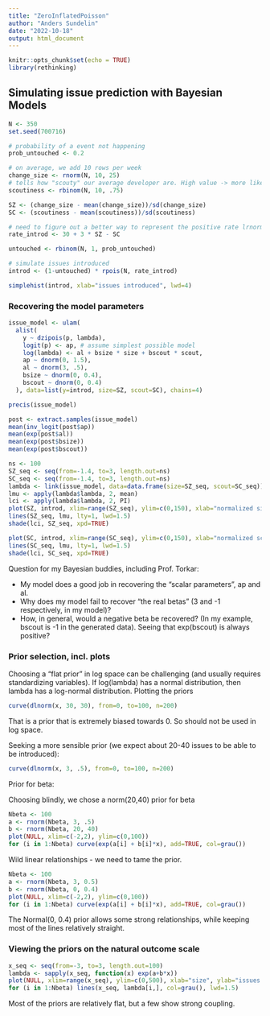 ```yaml
---
title: "ZeroInflatedPoisson"
author: "Anders Sundelin"
date: "2022-10-18"
output: html_document
---
```


```r
knitr::opts_chunk$set(echo = TRUE)
library(rethinking)
```

## Simulating issue prediction with Bayesian Models
```r
N <- 350
set.seed(700716)

# probability of a event not happening
prob_untouched <- 0.2

# on average, we add 10 rows per week
change_size <- rnorm(N, 10, 25)
# tells how "scouty" our average developer are. High value -> more likely to remove issues, less likely to add new ones
scoutiness <- rbinom(N, 10, .75)

SZ <- (change_size - mean(change_size))/sd(change_size)
SC <- (scoutiness - mean(scoutiness))/sd(scoutiness)

# need to figure out a better way to represent the positive rate lrnorm?
rate_introd <- 30 + 3 * SZ - SC 

untouched <- rbinom(N, 1, prob_untouched)

# simulate issues introduced
introd <- (1-untouched) * rpois(N, rate_introd)
```

```r
simplehist(introd, xlab="issues introduced", lwd=4)
```


### Recovering the model parameters

```r
issue_model <- ulam(
  alist(
    y ~ dzipois(p, lambda),
    logit(p) <- ap, # assume simplest possible model
    log(lambda) <- al + bsize * size + bscout * scout,
    ap ~ dnorm(0, 1.5),
    al ~ dnorm(3, .5),
    bsize ~ dnorm(0, 0.4),
    bscout ~ dnorm(0, 0.4)
  ), data=list(y=introd, size=SZ, scout=SC), chains=4)
```

```r
precis(issue_model)
```
```r
post <- extract.samples(issue_model)
mean(inv_logit(post$ap))
mean(exp(post$al))
mean(exp(post$bsize))
mean(exp(post$bscout))
```
```r
ns <- 100
SZ_seq <- seq(from=-1.4, to=3, length.out=ns)
SC_seq <- seq(from=-1.4, to=3, length.out=ns)
lambda <- link(issue_model, data=data.frame(size=SZ_seq, scout=SC_seq))
lmu <- apply(lambda$lambda, 2, mean)
lci <- apply(lambda$lambda, 2, PI)
plot(SZ, introd, xlim=range(SZ_seq), ylim=c(0,150), xlab="normalized size", ylab="issues introduced")
lines(SZ_seq, lmu, lty=1, lwd=1.5)
shade(lci, SZ_seq, xpd=TRUE)
```
```r
plot(SC, introd, xlim=range(SC_seq), ylim=c(0,150), xlab="normalized scoutiness", ylab="issues introduced")
lines(SC_seq, lmu, lty=1, lwd=1.5)
shade(lci, SC_seq, xpd=TRUE)
```


Question for my Bayesian buddies, including Prof. Torkar:

* My model does a good job in recovering the "scalar parameters", ap and al.
* Why does my model fail to recover "the real betas" (3 and -1 respectively, in my model)?
* How, in general, would a negative beta be recovered? (In my example, bscout is -1 in the generated data). Seeing that exp(bscout) is always positive?






### Prior selection, incl. plots

Choosing a "flat prior" in log space can be challenging (and usually requires standardizing variables).
If log(lambda) has a normal distribution, then lambda has a log-normal distribution.
Plotting the priors
```r
curve(dlnorm(x, 30, 30), from=0, to=100, n=200)
```
That is a prior that is extremely biased towards 0. So should not be used in log space.

Seeking a more sensible prior (we expect about 20-40 issues to be able to be introduced):
```r
curve(dlnorm(x, 3, .5), from=0, to=100, n=200)
```

Prior for beta:

Choosing blindly, we chose a norm(20,40) prior for beta
```r
Nbeta <- 100
a <- rnorm(Nbeta, 3, .5)
b <- rnorm(Nbeta, 20, 40)
plot(NULL, xlim=c(-2,2), ylim=c(0,100))
for (i in 1:Nbeta) curve(exp(a[i] + b[i]*x), add=TRUE, col=grau())
```
Wild linear relationships - we need to tame the prior.


```r
Nbeta <- 100
a <- rnorm(Nbeta, 3, 0.5)
b <- rnorm(Nbeta, 0, 0.4)
plot(NULL, xlim=c(-2,2), ylim=c(0,100))
for (i in 1:Nbeta) curve(exp(a[i] + b[i]*x), add=TRUE, col=grau())
```

The Normal(0, 0.4) prior allows some strong relationships, while keeping most of the lines relatively straight.

### Viewing the priors on the natural outcome scale

```r
x_seq <- seq(from=-3, to=3, length.out=100)
lambda <- sapply(x_seq, function(x) exp(a+b*x))
plot(NULL, xlim=range(x_seq), ylim=c(0,500), xlab="size", ylab="issues introduced")
for (i in 1:Nbeta) lines(x_seq, lambda[i,], col=grau(), lwd=1.5)

```

Most of the priors are relatively flat, but a few show strong coupling.